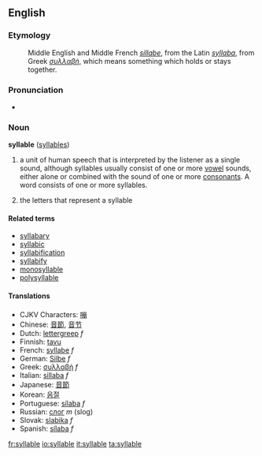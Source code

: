==English==

===Etymology===
:Middle English and Middle French ''[[sillabe]]'', from the Latin ''[[syllaba]]'', from Greek ''[[συλλαβή]]'', which means something which holds or stays together.

=== Pronunciation ===
*{{audio|en-uk-syllable.ogg|Audio (UK)}}

===Noun===
'''syllable''' ([[syllables]])

# {{linguistics}} a unit of human speech that is interpreted by the listener as a single sound, although syllables usually consist of one or more [[vowel]] sounds, either alone or combined with the sound of one or more [[consonant]]s. A word consists of one or more syllables.
# {{grammar}} the letters that represent a syllable

====Related terms====
*[[syllabary]]
*[[syllabic]]
*[[syllabification]]
*[[syllabify]]
*[[monosyllable]]
*[[polysyllable]]

====Translations====
*CJKV Characters: [[嘣]]
*Chinese: [[音節]], [[音节]]
*Dutch: [[lettergreep]] ''f''
*Finnish: [[tavu]]
*French: [[syllabe]] ''f''
*German: [[Silbe]] ''f''
*Greek: [[συλλαβή]] ''f''
*Italian: [[sillaba]] ''f''
*Japanese: [[音節]]
*Korean: [[음절]]
*Portuguese: [[sílaba]] ''f''
*Russian: [[слог]] ''m'' (slog)
*Slovak: [[slabika]] ''f''
*Spanish: [[sílaba]] ''f''

[[fr:syllable]]
[[io:syllable]]
[[it:syllable]]
[[ta:syllable]]